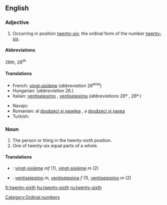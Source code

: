 ==English==

===Adjective===
{{en-adj|-}}

# Occurring in position [[twenty-six]]; the ordinal form of the number [[twenty-six]].

====Abbreviations====
26th, 26<sup>th</sup>

====Translations====
{{trans-top|ordinal number}}
* French: [[vingt-sixième]] (''abbreviation'' 26<sup>ème</sup>)
* Hungarian: {{t+|hu|huszonhatodik}} (''abbreviation'' 26.)
* Italian: [[ventiseiesimo]] {{m}}, [[ventiseiesima]] {{f}} (''abbreviations'' 26º {{m}}, 26ª {{f}})
{{trans-mid}}
* Navajo: {{tø|nv|naadiin hastąą góneʼ}}
* Romanian: al [[douăzeci şi şaselea]] {{m}}, a [[douăzeci şi şasea]] {{f}}
* Turkish: {{t|tr|yirmi altıncı}}
{{trans-bottom}}

===Noun===
{{en-noun|-}}

# The person or thing in the twenty-sixth position.
# One of twenty-six equal parts of a whole.

====Translations====
{{trans-top|the person or thing in the twenty-sixth position}}
{{trans-mid}}
{{trans-bottom}}

{{trans-top|one of twenty-six equal parts of a whole}}
{{trans-mid}}
{{trans-bottom}}

{{checktrans-top}}
* {{ttbc|French}}: [[vingt-sixième]] ''mf'' (1), [[vingt-sixième]] ''m'' (2)
{{checktrans-mid}}
* {{ttbc|Italian}}: [[ventiseiesimo]] ''m'', [[ventiseiesima]] ''f'' (1), [[ventiseiesimo]] ''m'' (2)
{{checktrans-bottom}}

[[Category:Ordinal numbers]]

[[fr:twenty-sixth]]
[[hu:twenty-sixth]]
[[ru:twenty-sixth]]